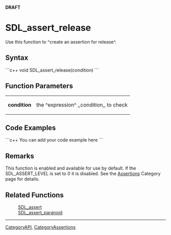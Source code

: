 <!-- pragma section-numbers off -->
<!-- pragma camelcase off -->
'''DRAFT'''

= SDL_assert_release =
Use this function to ^create an assertion for release^.


== Syntax ==
```c++
void SDL_assert_release(condition)
```

== Function Parameters ==
{|
|'''condition'''
|the ^expression^ ,,condition,, to check
|}

== Code Examples ==
```c++
You can add your code example here
```

== Remarks ==
This function is enabled and available for use by default.  If the SDL_ASSERT_LEVEL is set to 0 it is disabled.  See the [[CategoryAssertions|Assertions]] Category page for details.

== Related Functions ==
:[[SDL_assert]]
:[[SDL_assert_paranoid]]

----
[[CategoryAPI]], [[CategoryAssertions]]
